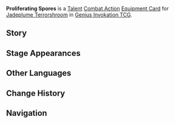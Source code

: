 {{Genius Invokation TCG Infobox
|title     = Proliferating Spores
|id        = 227011
|image     = Proliferating Spores Equipment Card.png
|type      = Equipment Card
|group     = Talent
|character = Jadeplume Terrorshroom
|skill     = Volatile Spore Cloud
|effect    = '''Combat Action''': When your active character is '''Jadeplume Terrorshroom''', equip this card.<br />After Jadeplume Terrorshroom equips this card, immediately use '''[[Volatile Spore Cloud]]''' once.<br />When your Jadeplume Terrorshroom, who has this card equipped, can accumulate 1 more stack of Radical Vitality.
|matching  = 3
|element   = Dendro
|source1   = Achieve victory within 5 Rounds in [[Genius Invokation TCG/Stage/Night Pilot/Jadeplume Terrorshroom's Parade|Jadeplume Terrorshroom's Parade]]
|source2   = Win with less than 2 characters defeated in [[Genius Invokation TCG/Stage/Night Pilot/Jadeplume Terrorshroom's Parade|Jadeplume Terrorshroom's Parade]]
}}
'''Proliferating Spores''' is a [[Talent Card|Talent]] [[Talent Combat Action Card|Combat Action]] [[Equipment Card]] for [[Jadeplume Terrorshroom (Character Card)|Jadeplume Terrorshroom]] in [[Genius Invokation TCG]].

==Story==
{{Description|Few can safely traverse the traps laid by the Fungus with intelligence above that of the average living being.|title=Spore Dust Cloud}}

==Stage Appearances==
{{Genius Invokation TCG Stage Appearances}}

==Other Languages==
{{Other Languages
|en      = Proliferating Spores
|zhs     = 孢子增殖
|zhs_rm  = Bāozǐ Zēngzhí
|zht     = 孢子增殖
|zht_rm  = Bāozǐ Zēngzhí
|zh_tl   = Spore Proliferation
|ja      = 胞子増殖
|ja_rm   = Houshi Zoushoku
|ja_tl   = Spore Proliferation
|ko      = 포자 증식
|ko_rm   = Poja Jeungsik
|ko_tl   = Spore Proliferation
|es      = Propagaesporas
|es_tl   = Spore Propagator
|fr      = Spores proliférantes
|fr_tl   = Proliferating Spores
|ru      = Живучие споры
|ru_tl   = Tenacious Spores
|th      = Proliferating Spores
|vi      = Bào Tử Sinh Sôi
|vi_tl   = 
|de      = Sporenvermehrung
|de_tl   = Spore Proliferation
|id      = Proliferating Spores
|pt      = Crescimento de Esporos
|pt_tl   = 
|tr      = Çoğalan Sporlar
|tr_tl   = 
|it      = Spore proliferanti
|it_tl   = Proliferating Spores
}}

==Change History==
{{Change History|3.3}}

==Navigation==
{{Genius Invokation TCG Navbox|Equipment Card}}